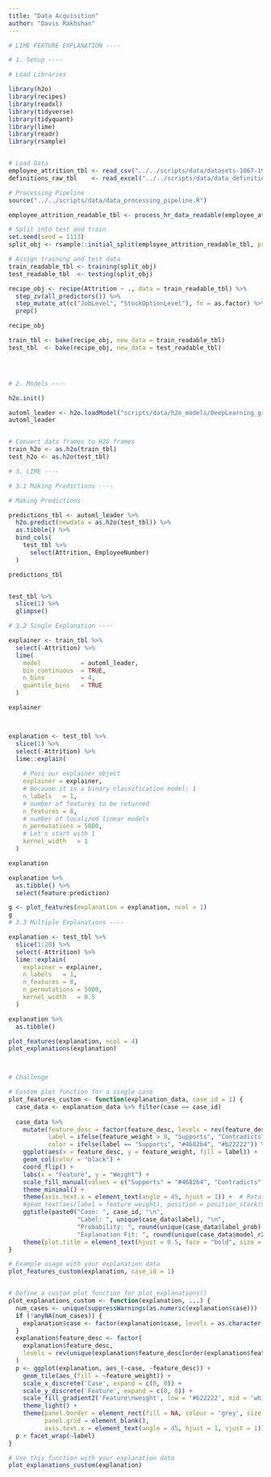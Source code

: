 ```yaml
---
title: "Data Acquisition"
author: "Davis Rakhshan"
---
```

```r
# LIME FEATURE EXPLANATION ----

# 1. Setup ----

# Load Libraries 

library(h2o)
library(recipes)
library(readxl)
library(tidyverse)
library(tidyquant)
library(lime)
library(readr)
library(rsample)


# Load Data
employee_attrition_tbl <- read_csv("../../scripts/data/datasets-1067-1925-WA_Fn-UseC_-HR-Employee-Attrition.csv")
definitions_raw_tbl    <- read_excel("../../scripts/data/data_definitions.xlsx", sheet = 1, col_names = FALSE)

# Processing Pipeline
source("../../scripts/data/data_processing_pipeline.R")

employee_attrition_readable_tbl <- process_hr_data_readable(employee_attrition_tbl, definitions_raw_tbl)

# Split into test and train
set.seed(seed = 1113)
split_obj <- rsample::initial_split(employee_attrition_readable_tbl, prop = 0.85)

# Assign training and test data
train_readable_tbl <- training(split_obj)
test_readable_tbl  <- testing(split_obj)

recipe_obj <- recipe(Attrition ~ ., data = train_readable_tbl) %>%
  step_zv(all_predictors()) %>%
  step_mutate_at(c("JobLevel", "StockOptionLevel"), fn = as.factor) %>%
  prep()

recipe_obj

train_tbl <- bake(recipe_obj, new_data = train_readable_tbl)
test_tbl  <- bake(recipe_obj, new_data = test_readable_tbl)




# 2. Models ----

h2o.init()

automl_leader <- h2o.loadModel("scripts/data/h2o_models/DeepLearning_grid_1_AutoML_1_20240622_153440_model_1")
automl_leader


# Convert data frames to H2O frames
train_h2o <- as.h2o(train_tbl)
test_h2o <- as.h2o(test_tbl)

# 3. LIME ----

# 3.1 Making Predictions ----

# Making Predictions

predictions_tbl <- automl_leader %>% 
  h2o.predict(newdata = as.h2o(test_tbl)) %>%
  as.tibble() %>%
  bind_cols(
    test_tbl %>%
      select(Attrition, EmployeeNumber)
  )

predictions_tbl


test_tbl %>%
  slice(1) %>%
  glimpse()

# 3.2 Single Explanation ----

explainer <- train_tbl %>%
  select(-Attrition) %>%
  lime(
    model           = automl_leader,
    bin_continuous  = TRUE,
    n_bins          = 4,
    quantile_bins   = TRUE
  )

explainer



explanation <- test_tbl %>%
  slice(1) %>%
  select(-Attrition) %>%
  lime::explain(
    
    # Pass our explainer object
    explainer = explainer,
    # Because it is a binary classification model: 1
    n_labels   = 1,
    # number of features to be returned
    n_features = 8,
    # number of localized linear models
    n_permutations = 5000,
    # Let's start with 1
    kernel_width   = 1
  )

explanation

explanation %>%
  as.tibble() %>%
  select(feature:prediction) 

g <- plot_features(explanation = explanation, ncol = 1)
g
# 3.3 Multiple Explanations ----

explanation <- test_tbl %>%
  slice(1:20) %>%
  select(-Attrition) %>%
  lime::explain(
    explainer = explainer,
    n_labels   = 1,
    n_features = 8,
    n_permutations = 5000,
    kernel_width   = 0.5
  )

explanation %>%
  as.tibble()

plot_features(explanation, ncol = 4)
plot_explanations(explanation)



# Challenge

# Custom plot function for a single case
plot_features_custom <- function(explanation_data, case_id = 1) {
  case_data <- explanation_data %>% filter(case == case_id)
  
  case_data %>%
    mutate(feature_desc = factor(feature_desc, levels = rev(feature_desc)),  # Ensure correct ordering
           label = ifelse(feature_weight > 0, "Supports", "Contradicts"),
           color = ifelse(label == "Supports", "#4682b4", "#b22222")) %>%
    ggplot(aes(x = feature_desc, y = feature_weight, fill = label)) +
    geom_col(color = "black") +
    coord_flip() +
    labs(x = "Feature", y = "Weight") +
    scale_fill_manual(values = c("Supports" = "#4682b4", "Contradicts" = "#b22222")) +
    theme_minimal() +
    theme(axis.text.x = element_text(angle = 45, hjust = 1)) +  # Rotate x-axis labels for better readability
    #geom_text(aes(label = feature_weight), position = position_stack(vjust = 0.5), color = "white") +
    ggtitle(paste0("Case: ", case_id, "\n",
                   "Label: ", unique(case_data$label), "\n",
                   "Probability: ", round(unique(case_data$label_prob), 2), "\n",
                   "Explanation Fit: ", round(unique(case_data$model_r2), 2))) +
    theme(plot.title = element_text(hjust = 0.5, face = "bold", size = 12))
}

# Example usage with your explanation data
plot_features_custom(explanation, case_id = 1)


# Define a custom plot function for plot_explanations()
plot_explanations_custom <- function(explanation, ...) {
  num_cases <- unique(suppressWarnings(as.numeric(explanation$case)))
  if (!anyNA(num_cases)) {
    explanation$case <- factor(explanation$case, levels = as.character(sort(num_cases)))
  }
  explanation$feature_desc <- factor(
    explanation$feature_desc,
    levels = rev(unique(explanation$feature_desc[order(explanation$feature, explanation$feature_value)]))
  )
  p <- ggplot(explanation, aes_(~case, ~feature_desc)) +
    geom_tile(aes_(fill = ~feature_weight)) +
    scale_x_discrete('Case', expand = c(0, 0)) +
    scale_y_discrete('Feature', expand = c(0, 0)) +
    scale_fill_gradient2('Feature\nweight', low = '#b22222', mid = 'white', high = '#4682b4') +
    theme_light() +
    theme(panel.border = element_rect(fill = NA, colour = 'grey', size = 1),
          panel.grid = element_blank(),
          axis.text.x = element_text(angle = 45, hjust = 1, vjust = 1))
  p + facet_wrap(~label)
}

# Use this function with your explanation data
plot_explanations_custom(explanation)
```